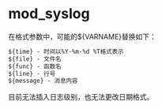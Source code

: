 # mod_syslog 

在格式参数中，可能的${VARNAME}替换如下：

```xml
${time} - 时间以%Y-%m-%d %T格式表示
${file} - 文件名
${func} - 函数名
${line} - 行号
${message} - 消息内容
```

目前无法插入日志级别，也无法更改日期格式。